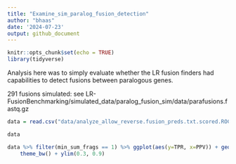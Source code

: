 ```yaml
---
title: "Examine_sim_paralog_fusion_detection"
author: "bhaas"
date: '2024-07-23'
output: github_document
---
```


```r
knitr::opts_chunk$set(echo = TRUE)
library(tidyverse)
```


Analysis here was to simply evaluate whether the LR fusion finders had capabilities to detect fusions between paralogous genes.

291 fusions simulated: see LR-FusionBenchmarking/simulated_data/paralog_fusion_sim/data/parafusions.fastq.gz

```r

data = read.csv("data/analyze_allow_reverse.fusion_preds.txt.scored.ROC", header=T, sep="\t", stringsAsFactors = F)

data
```
```r

data %>% filter(min_sum_frags == 1) %>% ggplot(aes(y=TPR, x=PPV)) + geom_point(aes(shape=prog, color=prog), size=3) +
    theme_bw() + ylim(0.3, 0.9)


```



